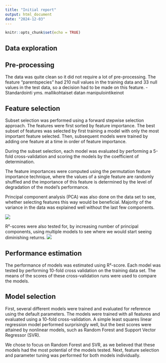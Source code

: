 ```yaml
---
title: "Initial report"
output: html_document
date: "2024-12-03"
---
```


```r
knitr::opts_chunk$set(echo = TRUE)
```

## Data exploration

## Pre-processing
The data was quite clean so it did not require a lot of pre-processing. The feature "parentspecies" had 210 null values in the training data and 33 null values in the test data, so a decision had to be made on this feature.
- Standardointi yms. mallikohtaiset datan manipulointikeinot

## Feature selection
Subset selection was performed using a forward stepwise selection approach. The features were first sorted by feature importance. The best subset of features was selected by first training a model with only the most important feature selected. Then, subsequent models were trained by adding one feature at a time in order of feature importance. 

During the subset selection, each model was evaluated by performing a 5-fold cross-validation and scoring the models by the coefficient of determination. 

The feature importances were computed using the permutation feature importance technique, where the values of a single feature are randomly shuffled and the importance of this feature is determined by the level of degradation of the model's performance.  

Principal component analysis (PCA) was also done on the data set to see, whether selecting features this way would be 
beneficial. Majority of the variance in the data was explained well without the last few components.

![](./niklas/pca_variances.png)

R²-scores were also tested for, by increasing number of principal components, using multiple models to see 
where we would start seeing diminishing returns.
![](./niklas/R2_vs_nPCA.png)


## Performance estimation
The performance of models was estimated using R²-score. Each model was tested by performing 10-fold cross validation 
on the training data set. The means of the scores of these cross-validation runs were used to compare the models.

## Model selection
First, several different models were trained and evaluated for reference using the default parameters. The models were trained with all features and evaluated using a 10-fold cross-validation. A simple least squares linear regression model performed surprisingly well, but the best scores were attained by nonlinear models, such as Random Forest and Support Vector Regressor (SVR).

We chose to focus on Random Forest and SVR, as we believed that these models had the most potential of the models tested. Next, feature selection and parameter tuning was performed for both models individually.